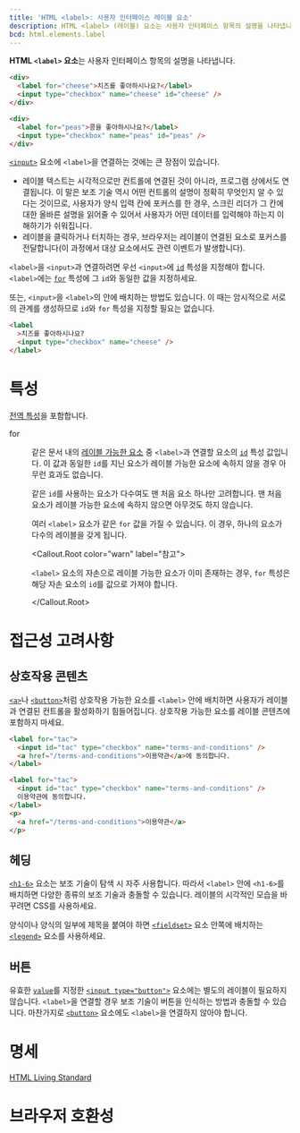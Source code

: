 ```yaml
---
title: 'HTML <label>: 사용자 인터페이스 레이블 요소'
description: HTML <label> (레이블) 요소는 사용자 인터페이스 항목의 설명을 나타냅니다.
bcd: html.elements.label
---
```


**HTML `<label>` 요소**는 사용자 인터페이스 항목의 설명을 나타냅니다.

<HTMLDemo height={180}>

```html
<div>
  <label for="cheese">치즈를 좋아하시나요?</label>
  <input type="checkbox" name="cheese" id="cheese" />
</div>

<div>
  <label for="peas">콩을 좋아하시나요?</label>
  <input type="checkbox" name="peas" id="peas" />
</div>
```

</HTMLDemo>

[`<input>`](./input) 요소에 `<label>`을 연결하는 것에는 큰 장점이 있습니다.

- 레이블 텍스트는 시각적으로만 컨트롤에 연결된 것이 아니라, 프로그램 상에서도 연결됩니다. 이 말은 보조 기술 역시 어떤 컨트롤의 설명이 정확히 무엇인지 알 수 있다는 것이므로, 사용자가 양식 입력 칸에 포커스를 한 경우, 스크린 리더가 그 칸에 대한 올바른 설명을 읽어줄 수 있어서 사용자가 어떤 데이터를 입력해야 하는지 이해하기가 쉬워집니다.
- 레이블을 클릭하거나 터치하는 경우, 브라우저는 레이블이 연결된 요소로 포커스를 전달합니다(이 과정에서 대상 요소에서도 관련 이벤트가 발생합니다).

`<label>`을 `<input>`과 연결하려면 우선 `<input>`에 [`id`](/docs/Web/HTML/Global_attributes#term-id) 특성을 지정해야 합니다. `<label>`에는 [`for`](#term-for) 특성에 그 `id`와 동일한 값을 지정하세요.

또는, `<input>`을 `<label>`의 안에 배치하는 방법도 있습니다. 이 때는 암시적으로 서로의 관계를 생성하므로 `id`와 `for` 특성을 지정할 필요는 없습니다.

```html
<label
  >치즈를 좋아하시나요?
  <input type="checkbox" name="cheese" />
</label>
```

# 특성

[전역 특성](/docs/Web/HTML/Global_attributes)을 포함합니다.

<dl>
<Term>for</Term>
<dd>

같은 문서 내의 [레이블 가능한 요소](https://html.spec.whatwg.org/multipage/forms.html#category-label) 중 `<label>`과 연결할 요소의 [`id`](/docs/Web/HTML/Global_attributes#term-id) 특성 값입니다. 이 값과 동일한 `id`를 지닌 요소가 레이블 가능한 요소에 속하지 않을 경우 아무런 효과도 없습니다.

같은 `id`를 사용하는 요소가 다수여도 맨 처음 요소 하나만 고려합니다. 맨 처음 요소가 레이블 가능한 요소에 속하지 않으면 아무것도 하지 않습니다.

여러 `<label>` 요소가 같은 `for` 값을 가질 수 있습니다. 이 경우, 하나의 요소가 다수의 레이블을 갖게 됩니다.

<Callout.Root color="warn" label="참고">

`<label>` 요소의 자손으로 레이블 가능한 요소가 이미 존재하는 경우, `for` 특성은 해당 자손 요소의 `id`를 값으로 가져야 합니다.

</Callout.Root>

</dd>
</dl>

# 접근성 고려사항

## 상호작용 콘텐츠

[`<a>`](./a)나 [`<button>`](./button)처럼 상호작용 가능한 요소를 `<label>` 안에 배치하면 사용자가 레이블과 연결된 컨트롤을 활성화하기 힘들어집니다. 상호작용 가능한 요소를 레이블 콘텐츠에 포함하지 마세요.

```html variant=bad
<label for="tac">
  <input id="tac" type="checkbox" name="terms-and-conditions" />
  <a href="/terms-and-conditions">이용약관</a>에 동의합니다.
</label>
```

```html variant=good
<label for="tac">
  <input id="tac" type="checkbox" name="terms-and-conditions" />
  이용약관에 동의합니다.
</label>
<p>
  <a href="/terms-and-conditions">이용약관</a>
</p>
```

## 헤딩

[`<h1-6>`](./Heading_Elements) 요소는 보조 기술이 탐색 시 자주 사용합니다. 따라서 `<label>` 안에 `<h1-6>`를 배치하면 다양한 종류의 보조 기술과 충돌할 수 있습니다. 레이블의 시각적인 모습을 바꾸려면 CSS를 사용하세요.

양식이나 양식의 일부에 제목을 붙여야 하면 [`<fieldset>`](./fieldset) 요소 안쪽에 배치하는 [`<legend>`](./legend) 요소를 사용하세요.

## 버튼

유효한 [`value`](./input#term-value)를 지정한 [`<input type="button">`](./input) 요소에는 별도의 레이블이 필요하지 않습니다. `<label>`을 연결할 경우 보조 기술이 버튼을 인식하는 방법과 충돌할 수 있습니다. 마찬가지로 [`<button>`](./button) 요소에도 `<label>`을 연결하지 않아야 합니다.

# 명세

[HTML Living Standard](https://html.spec.whatwg.org/multipage/forms.html#the-label-element)

# 브라우저 호환성

<BrowserCompat data={bcd} />
